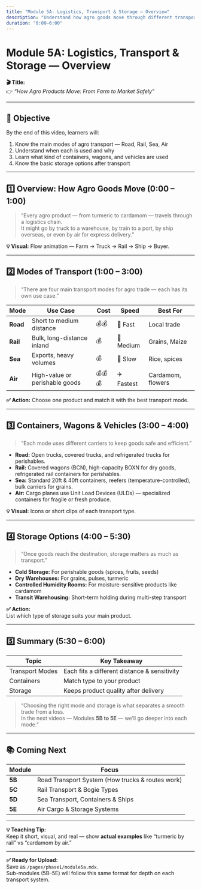 ```yaml
---
title: "Module 5A: Logistics, Transport & Storage — Overview"
description: "Understand how agro goods move through different transport systems and storage types."
duration: "0:00–6:00"
---
```


# Module 5A: Logistics, Transport & Storage — Overview

**🎬 Title:**  
👉 _“How Agro Products Move: From Farm to Market Safely”_

---

## 🎯 Objective

By the end of this video, learners will:

1. Know the main modes of agro transport — Road, Rail, Sea, Air
2. Understand when each is used and why
3. Learn what kind of containers, wagons, and vehicles are used
4. Know the basic storage options after transport

---

## 1️⃣ Overview: How Agro Goods Move (0:00 – 1:00)

> “Every agro product — from turmeric to cardamom — travels through a logistics chain.  
> It might go by truck to a warehouse, by train to a port, by ship overseas, or even by air for express delivery.”

**💡 Visual:** Flow animation — Farm → Truck → Rail → Ship → Buyer.

---

## 2️⃣ Modes of Transport (1:00 – 3:00)

> “There are four main transport modes for agro trade — each has its own use case.”

| Mode     | Use Case                       | Cost   | Speed      | Best For          |
| -------- | ------------------------------ | ------ | ---------- | ----------------- |
| **Road** | Short to medium distance       | 💰💰   | 🚚 Fast    | Local trade       |
| **Rail** | Bulk, long-distance inland     | 💰     | 🚄 Medium  | Grains, Maize  |
| **Sea**  | Exports, heavy volumes         | 💰     | 🚢 Slow    | Rice, spices      |
| **Air**  | High-value or perishable goods | 💰💰💰 | ✈️ Fastest | Cardamom, flowers |

**✅ Action:** Choose one product and match it with the best transport mode.

---

## 3️⃣ Containers, Wagons & Vehicles (3:00 – 4:00)

> “Each mode uses different carriers to keep goods safe and efficient.”

- **Road:** Open trucks, covered trucks, and refrigerated trucks for perishables.
- **Rail:** Covered wagons (BCN), high-capacity BOXN for dry goods, refrigerated rail containers for perishables.
- **Sea:** Standard 20ft & 40ft containers, reefers (temperature-controlled), bulk carriers for grains.
- **Air:** Cargo planes use Unit Load Devices (ULDs) — specialized containers for fragile or fresh produce.

**💡 Visual:** Icons or short clips of each transport type.

---

## 4️⃣ Storage Options (4:00 – 5:30)

> “Once goods reach the destination, storage matters as much as transport.”

- **Cold Storage:** For perishable goods (spices, fruits, seeds)
- **Dry Warehouses:** For grains, pulses, turmeric
- **Controlled Humidity Rooms:** For moisture-sensitive products like cardamom
- **Transit Warehousing:** Short-term holding during multi-step transport

**✅ Action:**  
List which type of storage suits your main product.

---

## 5️⃣ Summary (5:30 – 6:00)

| Topic           | Key Takeaway                                 |
| --------------- | -------------------------------------------- |
| Transport Modes | Each fits a different distance & sensitivity |
| Containers      | Match type to your product                   |
| Storage         | Keeps product quality after delivery         |

> “Choosing the right mode and storage is what separates a smooth trade from a loss.  
> In the next videos — Modules **5B to 5E** — we’ll go deeper into each mode.”

---

## 📚 Coming Next

| Module | Focus                                            |
| ------ | ------------------------------------------------ |
| **5B** | Road Transport System (How trucks & routes work) |
| **5C** | Rail Transport & Bogie Types                     |
| **5D** | Sea Transport, Containers & Ships                |
| **5E** | Air Cargo & Storage Systems                      |

---

**💡 Teaching Tip:**  
Keep it short, visual, and real — show **actual examples** like “turmeric by rail” vs “cardamom by air.”

---

**✅ Ready for Upload:**  
Save as `/pages/phase1/module5a.mdx`.  
Sub-modules (5B–5E) will follow this same format for depth on each transport system.
